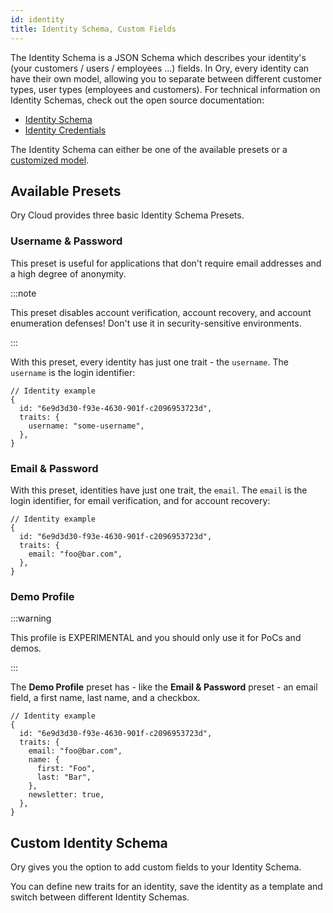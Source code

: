 ```yaml
---
id: identity
title: Identity Schema, Custom Fields
---
```


The Identity Schema is a JSON Schema which describes your identity's (your
customers / users / employees ...) fields. In Ory, every identity can have their
own model, allowing you to separate between different customer types, user types
(employees and customers). For technical information on Identity Schemas, check
out the open source documentation:

- [Identity Schema](https://www.ory.sh/kratos/docs/concepts/identity-schema)
- [Identity Credentials](https://www.ory.sh/kratos/docs/concepts/credentials)

The Identity Schema can either be one of the available presets or a
[customized model](#custom-identity-model).

## Available Presets

Ory Cloud provides three basic Identity Schema Presets.

### Username & Password

This preset is useful for applications that don't require email addresses and a
high degree of anonymity.

:::note

This preset disables account verification, account recovery, and account
enumeration defenses! Don't use it in security-sensitive environments.

:::

With this preset, every identity has just one trait - the `username`. The
`username` is the login identifier:

```json5
// Identity example
{
  id: "6e9d3d30-f93e-4630-901f-c2096953723d",
  traits: {
    username: "some-username",
  },
}
```

### Email & Password

With this preset, identities have just one trait, the `email`. The `email` is
the login identifier, for email verification, and for account recovery:

```json5
// Identity example
{
  id: "6e9d3d30-f93e-4630-901f-c2096953723d",
  traits: {
    email: "foo@bar.com",
  },
}
```

### Demo Profile

:::warning

This profile is EXPERIMENTAL and you should only use it for PoCs and demos.

:::

The **Demo Profile** preset has - like the **Email & Password** preset - an
email field, a first name, last name, and a checkbox.

```json5
// Identity example
{
  id: "6e9d3d30-f93e-4630-901f-c2096953723d",
  traits: {
    email: "foo@bar.com",
    name: {
      first: "Foo",
      last: "Bar",
    },
    newsletter: true,
  },
}
```

## Custom Identity Schema

Ory gives you the option to add custom fields to your Identity Schema.

You can define new traits for an identity, save the identity as a template and
switch between different Identity Schemas.
